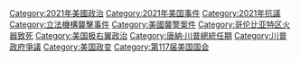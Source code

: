 {{commons category}}
{{catmain}}

{{DEFAULTSORT:Storming of the United States Capitol, 2021}}
[[Category:2021年美國政治|Category:2021年美國政治]]
[[Category:2021年美国事件|Category:2021年美国事件]]
[[Category:2021年抗議|Category:2021年抗議]]
[[Category:立法機構襲擊事件|Category:立法機構襲擊事件]]
[[Category:美國襲警案件|Category:美國襲警案件]]
[[Category:哥伦比亚特区火器致死|Category:哥伦比亚特区火器致死]]
[[Category:美国极右翼政治|Category:美国极右翼政治]]
[[Category:唐納·川普總統任期|Category:唐納·川普總統任期]]
[[Category:川普政府爭議|Category:川普政府爭議]]
[[Category:美国政变|Category:美国政变]]
[[Category:第117届美国国会|Category:第117届美国国会]]